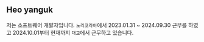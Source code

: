 ## Heo yanguk

저는 소프트웨어 개발자입니다.
`노리코라아`에서 2023.01.31 ~ 2024.09.30 근무를 하였고
2024.10.01부터 현재까지 `대교`에서 근무하고 있습니다.
